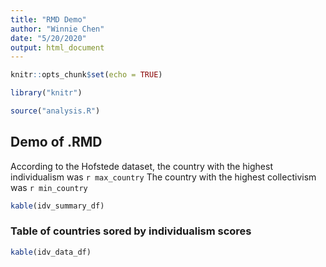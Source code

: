 ```yaml
---
title: "RMD Demo"
author: "Winnie Chen"
date: "5/20/2020"
output: html_document
---
```


```r
knitr::opts_chunk$set(echo = TRUE)
```

```r
library("knitr")

source("analysis.R")
```

## Demo of .RMD

According to the Hofstede dataset, the country with the highest individualism was `r max_country` The country with the highest collectivism was `r min_country`




```r
kable(idv_summary_df)
```

### Table of countries sored by individualism scores

```r
kable(idv_data_df)
```